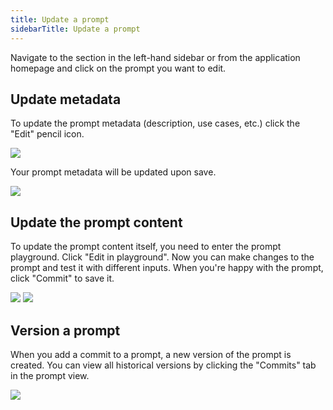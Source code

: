 ```yaml
---
title: Update a prompt
sidebarTitle: Update a prompt
---
```


Navigate to the  section in the left-hand sidebar or from the application homepage and click on the prompt you want to edit.

## Update metadata

To update the prompt metadata (description, use cases, etc.) click the "Edit" pencil icon.

![](/langsmith/images/metadata-edit-button.png)

Your prompt metadata will be updated upon save.

![](/langsmith/images/update-prompt-form.png)

## Update the prompt content

To update the prompt content itself, you need to enter the prompt playground. Click "Edit in playground". Now you can make changes to the prompt and test it with different inputs. When you're happy with the prompt, click "Commit" to save it.

![](/langsmith/images/edit-in-playground.png) 
![](/langsmith/images/prompt-playground-edit-commit.png)

## Version a prompt

When you add a commit to a prompt, a new version of the prompt is created. You can view all historical versions by clicking the "Commits" tab in the prompt view.

![](/langsmith/images/prompt-commits-tab.png)
